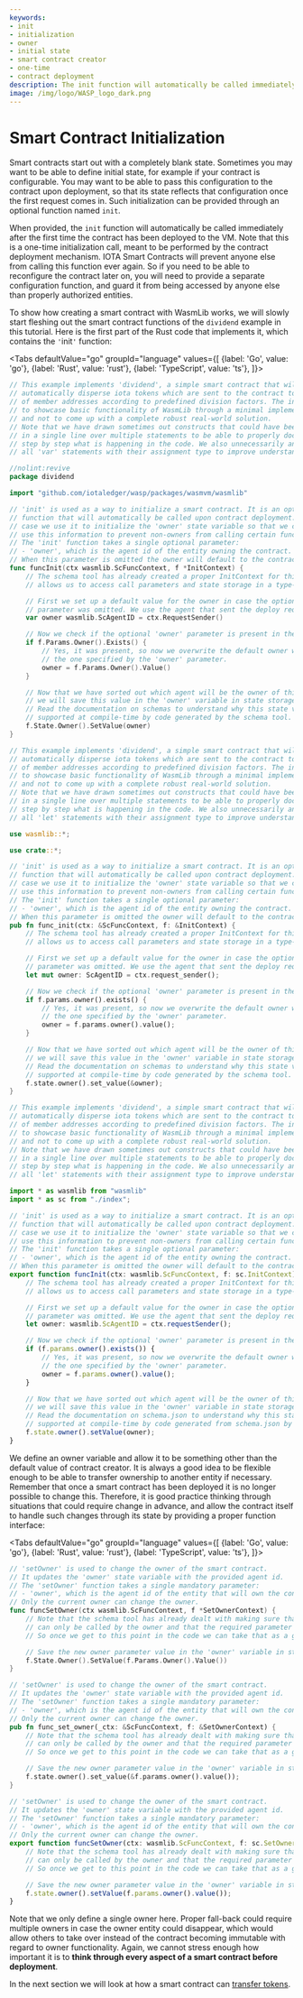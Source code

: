 ```yaml
---
keywords:
- init
- initialization
- owner
- initial state
- smart contract creator
- one-time
- contract deployment
description: The init function will automatically be called immediately after the first time the contract has been deployed to the VM. This is a one-time initialization call, meant to be performed by the contract deployment mechanism.
image: /img/logo/WASP_logo_dark.png
---
```


# Smart Contract Initialization

Smart contracts start out with a completely blank state. Sometimes you may want to be able
to define initial state, for example if your contract is configurable. You may want to be
able to pass this configuration to the contract upon deployment, so that its state
reflects that configuration once the first request comes in. Such initialization can be
provided through an optional function named `init`.

When provided, the `init` function will automatically be called immediately after the
first time the contract has been deployed to the VM. Note that this is a one-time
initialization call, meant to be performed by the contract deployment mechanism. IOTA Smart Contracts will
prevent anyone else from calling this function ever again. So if you need to be able to
reconfigure the contract later on, you will need to provide a separate configuration
function, and guard it from being accessed by anyone else than properly authorized
entities.

To show how creating a smart contract with WasmLib works, we will slowly start fleshing
out the smart contract functions of the `dividend` example in this tutorial. Here is the
first part of the Rust code that implements it, which contains the `'`init`'` function:

<Tabs defaultValue="go"
      groupId="language"
      values={[
          {label: 'Go', value: 'go'},
          {label: 'Rust', value: 'rust'},
          {label: 'TypeScript', value: 'ts'},
      ]}>

<TabItem value="go">

```go
// This example implements 'dividend', a simple smart contract that will
// automatically disperse iota tokens which are sent to the contract to a group
// of member addresses according to predefined division factors. The intent is
// to showcase basic functionality of WasmLib through a minimal implementation
// and not to come up with a complete robust real-world solution.
// Note that we have drawn sometimes out constructs that could have been done
// in a single line over multiple statements to be able to properly document
// step by step what is happening in the code. We also unnecessarily annotate
// all 'var' statements with their assignment type to improve understanding.

//nolint:revive
package dividend

import "github.com/iotaledger/wasp/packages/wasmvm/wasmlib"

// 'init' is used as a way to initialize a smart contract. It is an optional
// function that will automatically be called upon contract deployment. In this
// case we use it to initialize the 'owner' state variable so that we can later
// use this information to prevent non-owners from calling certain functions.
// The 'init' function takes a single optional parameter:
// - 'owner', which is the agent id of the entity owning the contract.
// When this parameter is omitted the owner will default to the contract creator.
func funcInit(ctx wasmlib.ScFuncContext, f *InitContext) {
	// The schema tool has already created a proper InitContext for this function that
	// allows us to access call parameters and state storage in a type-safe manner.

    // First we set up a default value for the owner in case the optional 'owner'
    // parameter was omitted. We use the agent that sent the deploy request.
	var owner wasmlib.ScAgentID = ctx.RequestSender()

	// Now we check if the optional 'owner' parameter is present in the params map.
	if f.Params.Owner().Exists() {
		// Yes, it was present, so now we overwrite the default owner with
		// the one specified by the 'owner' parameter.
		owner = f.Params.Owner().Value()
	}

	// Now that we have sorted out which agent will be the owner of this contract
	// we will save this value in the 'owner' variable in state storage on the host.
	// Read the documentation on schemas to understand why this state variable is
	// supported at compile-time by code generated by the schema tool.
	f.State.Owner().SetValue(owner)
}
```

</TabItem>
<TabItem value="rust">

```rust
// This example implements 'dividend', a simple smart contract that will
// automatically disperse iota tokens which are sent to the contract to a group
// of member addresses according to predefined division factors. The intent is
// to showcase basic functionality of WasmLib through a minimal implementation
// and not to come up with a complete robust real-world solution.
// Note that we have drawn sometimes out constructs that could have been done
// in a single line over multiple statements to be able to properly document
// step by step what is happening in the code. We also unnecessarily annotate
// all 'let' statements with their assignment type to improve understanding.

use wasmlib::*;

use crate::*;

// 'init' is used as a way to initialize a smart contract. It is an optional
// function that will automatically be called upon contract deployment. In this
// case we use it to initialize the 'owner' state variable so that we can later
// use this information to prevent non-owners from calling certain functions.
// The 'init' function takes a single optional parameter:
// - 'owner', which is the agent id of the entity owning the contract.
// When this parameter is omitted the owner will default to the contract creator.
pub fn func_init(ctx: &ScFuncContext, f: &InitContext) {
    // The schema tool has already created a proper InitContext for this function that
    // allows us to access call parameters and state storage in a type-safe manner.

    // First we set up a default value for the owner in case the optional 'owner'
    // parameter was omitted. We use the agent that sent the deploy request.
    let mut owner: ScAgentID = ctx.request_sender();

    // Now we check if the optional 'owner' parameter is present in the params map.
    if f.params.owner().exists() {
        // Yes, it was present, so now we overwrite the default owner with
        // the one specified by the 'owner' parameter.
        owner = f.params.owner().value();
    }

    // Now that we have sorted out which agent will be the owner of this contract
    // we will save this value in the 'owner' variable in state storage on the host.
    // Read the documentation on schemas to understand why this state variable is
    // supported at compile-time by code generated by the schema tool.
    f.state.owner().set_value(&owner);
}
```

</TabItem>
<TabItem value="ts">

```ts
// This example implements 'dividend', a simple smart contract that will
// automatically disperse iota tokens which are sent to the contract to a group
// of member addresses according to predefined division factors. The intent is
// to showcase basic functionality of WasmLib through a minimal implementation
// and not to come up with a complete robust real-world solution.
// Note that we have drawn sometimes out constructs that could have been done
// in a single line over multiple statements to be able to properly document
// step by step what is happening in the code. We also unnecessarily annotate
// all 'let' statements with their assignment type to improve understanding.

import * as wasmlib from "wasmlib"
import * as sc from "./index";

// 'init' is used as a way to initialize a smart contract. It is an optional
// function that will automatically be called upon contract deployment. In this
// case we use it to initialize the 'owner' state variable so that we can later
// use this information to prevent non-owners from calling certain functions.
// The 'init' function takes a single optional parameter:
// - 'owner', which is the agent id of the entity owning the contract.
// When this parameter is omitted the owner will default to the contract creator.
export function funcInit(ctx: wasmlib.ScFuncContext, f: sc.InitContext): void {
    // The schema tool has already created a proper InitContext for this function that
    // allows us to access call parameters and state storage in a type-safe manner.

    // First we set up a default value for the owner in case the optional 'owner'
    // parameter was omitted. We use the agent that sent the deploy request.
    let owner: wasmlib.ScAgentID = ctx.requestSender();

    // Now we check if the optional 'owner' parameter is present in the params map.
    if (f.params.owner().exists()) {
        // Yes, it was present, so now we overwrite the default owner with
        // the one specified by the 'owner' parameter.
        owner = f.params.owner().value();
    }

    // Now that we have sorted out which agent will be the owner of this contract
    // we will save this value in the 'owner' variable in state storage on the host.
    // Read the documentation on schema.json to understand why this state variable is
    // supported at compile-time by code generated from schema.json by the schema tool.
    f.state.owner().setValue(owner);
}
```

</TabItem>
</Tabs>

We define an owner variable and allow it to be something other than the default value of
contract creator. It is always a good idea to be flexible enough to be able to transfer
ownership to another entity if necessary. Remember that once a smart contract has been
deployed it is no longer possible to change this. Therefore, it is good practice thinking
through situations that could require change in advance, and allow the contract
itself to handle such changes through its state by providing a proper function interface:

<Tabs defaultValue="go"
      groupId="language"
      values={[
          {label: 'Go', value: 'go'},
          {label: 'Rust', value: 'rust'},
          {label: 'TypeScript', value: 'ts'},
      ]}>

<TabItem value="go">

```go
// 'setOwner' is used to change the owner of the smart contract.
// It updates the 'owner' state variable with the provided agent id.
// The 'setOwner' function takes a single mandatory parameter:
// - 'owner', which is the agent id of the entity that will own the contract.
// Only the current owner can change the owner.
func funcSetOwner(ctx wasmlib.ScFuncContext, f *SetOwnerContext) {
    // Note that the schema tool has already dealt with making sure that this function
    // can only be called by the owner and that the required parameter is present.
    // So once we get to this point in the code we can take that as a given.

    // Save the new owner parameter value in the 'owner' variable in state storage.
    f.State.Owner().SetValue(f.Params.Owner().Value())
}
```

</TabItem>
<TabItem value="rust">

```rust
// 'setOwner' is used to change the owner of the smart contract.
// It updates the 'owner' state variable with the provided agent id.
// The 'setOwner' function takes a single mandatory parameter:
// - 'owner', which is the agent id of the entity that will own the contract.
// Only the current owner can change the owner.
pub fn func_set_owner(_ctx: &ScFuncContext, f: &SetOwnerContext) {
    // Note that the schema tool has already dealt with making sure that this function
    // can only be called by the owner and that the required parameter is present.
    // So once we get to this point in the code we can take that as a given.

    // Save the new owner parameter value in the 'owner' variable in state storage.
    f.state.owner().set_value(&f.params.owner().value());
}
```

</TabItem>
<TabItem value="ts">

```ts
// 'setOwner' is used to change the owner of the smart contract.
// It updates the 'owner' state variable with the provided agent id.
// The 'setOwner' function takes a single mandatory parameter:
// - 'owner', which is the agent id of the entity that will own the contract.
// Only the current owner can change the owner.
export function funcSetOwner(ctx: wasmlib.ScFuncContext, f: sc.SetOwnerContext): void {
    // Note that the schema tool has already dealt with making sure that this function
    // can only be called by the owner and that the required parameter is present.
    // So once we get to this point in the code we can take that as a given.

    // Save the new owner parameter value in the 'owner' variable in state storage.
    f.state.owner().setValue(f.params.owner().value());
}
```

</TabItem>
</Tabs>

Note that we only define a single owner here. Proper fall-back could require multiple
owners in case the owner entity could disappear, which would allow others to take over
instead of the contract becoming immutable with regard to owner functionality. Again, we
cannot stress enough how important it is to **think through every aspect of a smart
contract before deployment**.

In the next section we will look at how a smart contract can
[transfer tokens](transfers.mdx).
